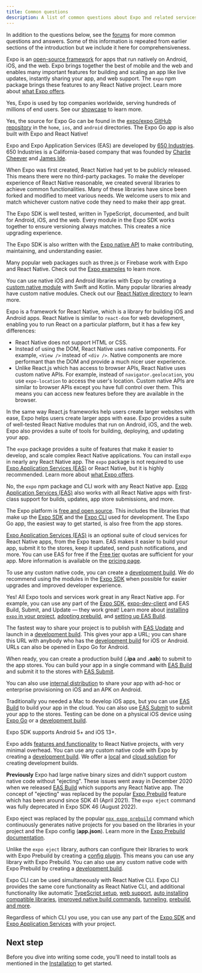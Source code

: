 ```yaml
---
title: Common questions
description: A list of common questions about Expo and related services.
---
```



In addition to the questions below, see the [forums](https://forums.expo.dev/) for more common questions and answers. Some of this information is repeated from earlier sections of the introduction but we include it here for comprehensiveness.

<Collapsible summary="What is Expo used for?">

Expo is an [open-source framework](https://github.com/expo/expo/) for apps that run natively on Android, iOS, and the web. Expo brings together the best of mobile and the web and enables many important features for building and scaling an app like live updates, instantly sharing your app, and web support. The `expo` npm package brings these features to any React Native project. Learn more about [what Expo offers](/introduction).

</Collapsible>

<Collapsible summary="Do companies use Expo?">

Yes, Expo is used by top companies worldwide, serving hundreds of millions of end users. See our [showcase](https://expo.dev/customers) to learn more.

</Collapsible>

<Collapsible summary="Is Expo Go open source?">

Yes, the source for Expo Go can be found in the [expo/expo GitHub repository](https://github.com/expo/expo) in the `home`, `ios`, and `android` directories. The Expo Go app is also built with Expo and React Native!

</Collapsible>

<Collapsible summary="Who created Expo?">

Expo and Expo Application Services (EAS) are developed by [650 Industries](https://expo.dev/about). 650 Industries is a California-based company that was founded by [Charlie Cheever](https://en.wikipedia.org/wiki/Charlie_Cheever) and [James Ide](https://jameside.com/).

</Collapsible>

<Collapsible summary="Why does Expo have its own SDK?">

When Expo was first created, React Native had yet to be publicly released. This means there were no third-party packages. To make the developer experience of React Native reasonable, we created several libraries to achieve common functionalities. Many of these libraries have since been forked and modified to meet various needs. We welcome users to mix and match whichever custom native code they need to make their app great.

The Expo SDK is well tested, written in TypeScript, documented, and built for Android, iOS, and the web. Every module in the Expo SDK works together to ensure versioning always matches. This creates a nice upgrading experience.

The Expo SDK is also written with the [Expo native API](/modules) to make contributing, maintaining, and understanding easier.

</Collapsible>

<Collapsible summary="Can I use Expo with this web library?">

Many popular web packages such as three.js or Firebase work with Expo and React Native. Check out the [Expo examples](https://github.com/expo/examples) to learn more.

</Collapsible>

<Collapsible summary="Can I use Expo with my native library?">

You can use native iOS and Android libraries with Expo by creating a [custom native module](/modules/) with Swift and Kotlin. Many popular libraries already have custom native modules. Check out our [React Native directory](https://reactnative.directory/) to learn more.

</Collapsible>

<Collapsible summary="Is Expo similar to React for web development?">

Expo is a framework for React Native, which is a library for building iOS and Android apps. React Native is similar to `react-dom` for web development, enabling you to run React on a particular platform, but it has a few key differences:

- React Native does not support HTML or CSS.
- Instead of using the DOM, React Native uses native components. For example, `<View />` instead of `<div />`. Native components are more performant than the DOM and provide a much nicer user experience.
- Unlike React.js which has access to browser APIs, React Native uses custom native APIs. For example, instead of `navigator.geolocation`, you use `expo-location` to access the user's location. Custom native APIs are similar to browser APIs except you have full control over them. This means you can access new features before they are available in the browser.

In the same way React.js frameworks help users create larger websites with ease, Expo helps users create larger apps with ease. Expo provides a suite of well-tested React Native modules that run on Android, iOS, and the web. Expo also provides a suite of tools for building, deploying, and updating your app.

</Collapsible>

<Collapsible summary="What is the difference between Expo and React Native?">

The `expo` package provides a suite of features that make it easier to develop, and scale complex React Native applications. You can install `expo` in nearly any React Native app. The `expo` package is not required to use [Expo Application Services (EAS)](/eas) or React Native, but it is highly recommended. Learn more about [what Expo offers](/introduction).

</Collapsible>

<Collapsible summary="Do I need to switch from React Native to use Expo?">

No, the `expo` npm package and CLI work with any React Native app. [Expo Application Services (EAS)](/eas) also works with all React Native apps with first-class support for builds, updates, app store submissions, and more.

</Collapsible>

<Collapsible summary="How much does Expo cost?">

The Expo platform is [free and open source](https://blog.expo.dev/exponent-is-free-as-in-and-as-in-1d6d948a60dc). This includes the libraries that make up the [Expo SDK](/versions/latest/) and the [Expo CLI](/workflow/expo-cli/) used for development. The Expo Go app, the easiest way to get started, is also free from the app stores.

[Expo Application Services (EAS)](/eas) is an optional suite of cloud services for React Native apps, from the Expo team. EAS makes it easier to build your app, submit it to the stores, keep it updated, send push notifications, and more. You can use EAS for free if the [Free tier](https://expo.dev/pricing) quotas are sufficient for your app. More information is available on the [pricing page](https://expo.dev/pricing).

</Collapsible>

<Collapsible summary="How do I add custom native code to my Expo project?">

To use any custom native code, you can create a [development build](/development/introduction). We do recommend using the modules in the [Expo SDK](/versions/latest/) when possible for easier upgrades and improved developer experience.

</Collapsible>

<Collapsible summary="Can I use Expo in my app that I created with React Native CLI?">

Yes! All Expo tools and services work great in any React Native app. For example, you can use any part of the [Expo SDK](/versions/latest/), [expo-dev-client](/development/installation) and EAS Build, Submit, and Update — they work great! Learn more about [installing `expo` in your project](/bare/installing-expo-modules), [adopting prebuild](/guides/adopting-prebuild), and [setting up EAS Build](/build/introduction).

</Collapsible>

<Collapsible summary="How do I share my Expo project? Can I submit it to the app stores?">

The fastest way to share your project is to publish with [EAS Update](/eas-update/introduction) and launch in a [development build](/development/introduction). This gives your app a URL; you can share this URL with anybody who has the [development build](/development/introduction.mdx) for iOS or Android. URLs can also be opened in Expo Go for Android.

When ready, you can create a production build (**.ipa** and **.aab**) to submit to the app stores. You can build your app in a single command with [EAS Build](/build/introduction) and submit it to the stores with [EAS Submit](/submit/introduction).

You can also use [internal distribution](/build/internal-distribution) to share your app with ad-hoc or enterprise provisioning on iOS and an APK on Android.

</Collapsible>

<Collapsible summary="Can I develop iOS apps on a Windows computer?">

Traditionally you needed a Mac to develop iOS apps, but you can use [EAS Build](/build/introduction) to build your app in the cloud. You can also use [EAS Submit](/submit/introduction) to submit your app to the stores. Testing can be done on a physical iOS device using [Expo Go](https://expo.dev/expo-go) or a [development build](/development/introduction).

</Collapsible>

<Collapsible summary="What version of Android and iOS are supported by the Expo SDK?">

Expo SDK supports Android 5+ and iOS 13+.

</Collapsible>

<Collapsible summary="What are the disadvantages of Expo?">

Expo adds [features and functionality](/introduction/) to React Native projects, with very minimal overhead. You can use any custom native code with Expo by creating a [development build](/development/introduction). We offer a [local](/workflow/expo-cli#compiling) and [cloud solution](/build/index) for creating development builds.

**Previously** Expo had large native binary sizes and didn't support custom native code without "ejecting". These issues went away in December 2020 when we released [EAS Build](/build/index.mdx) which supports any React Native app. The concept of "ejecting" was replaced by the popular [Expo Prebuild](/workflow/prebuild) feature which has been around since SDK 41 (April 2021). The `expo eject` command was fully deprecated in Expo SDK 46 (August 2022).

</Collapsible>

<Collapsible summary="What happens when you eject Expo?">

Expo eject was replaced by the popular [`npx expo prebuild`](/workflow/prebuild) command which continuously generates native projects for you based on the libraries in your project and the Expo config (**app.json**). Learn more in the [Expo Prebuild documentation](/workflow/prebuild).

Unlike the `expo eject` library, authors can configure their libraries to work with Expo Prebuild by creating a [config plugin](/guides/config-plugins). This means you can use any library with Expo Prebuild. You can also use any custom native code with Expo Prebuild by creating a [development build](/development/introduction).

</Collapsible>

<Collapsible summary="Should I use Expo CLI or React Native CLI?">

Expo CLI can be used simultaneously with React Native CLI. Expo CLI provides the same core functionality as React Native CLI, and additional functionality like automatic [TypeScript setup](/guides/typescript), [web support](/workflow/web), [auto installing compatible libraries](/workflow/expo-cli#install), [improved native build commands](/workflow/expo-cli#compiling), [tunneling](/workflow/expo-cli#tunneling), [prebuild](/workflow/prebuild), [and more](/workflow/expo-cli).

Regardless of which CLI you use, you can use any part of the [Expo SDK](/versions/latest/) and [Expo Application Services](/eas/index) with your project.

</Collapsible>

## Next step

Before you dive into writing some code, you'll need to install tools as mentioned in the [Installation](/get-started/installation) to get started.
